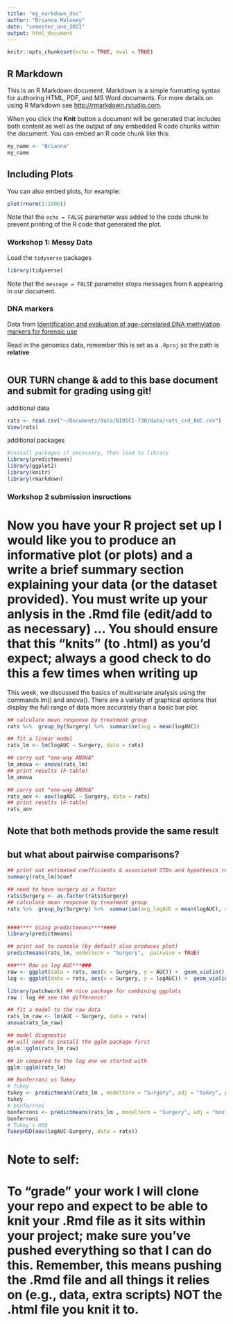 ```yaml
---
title: "my_markdown_doc"
author: "Brianna Maloney"
date: "semester_one_2021"
output: html_document
---
```


```r
knitr::opts_chunk$set(echo = TRUE, eval = TRUE)
```

## R Markdown

This is an R Markdown document. Markdown is a simple formatting syntax for authoring HTML, PDF, and MS Word documents. For more details on using R Markdown see <http://rmarkdown.rstudio.com>.

When you click the **Knit** button a document will be generated that includes both content as well as the output of any embedded R code chunks within the document. You can embed an R code chunk like this:

```r
my_name <- "Brianna"
my_name
```

## Including Plots

You can also embed plots, for example:

```r
plot(rnorm(1:1000))
```

Note that the `echo = FALSE` parameter was added to the code chunk to prevent printing of the R code that generated the plot.


### Workshop 1: Messy Data

Load the `tidyverse` packages

```r
library(tidyverse)

```

Note that the `message = FALSE` parameter stops messages from `R` appearing in our document. 

### DNA markers
Data from [Identification and evaluation of age-correlated DNA methylation markers for forensic use](https://www.sciencedirect.com/science/article/pii/S1872497316300461?casa_token=qPk_jTQ4H5EAAAAA:Tu4wBtVyHzRAsB_7k3uIXsTqcsVucoVi7AvN54Evrue-Bw8CmK6CHraK0mjS-G4O7XF50V_cAI0)

Read in the genomics data, remember this is set as a `.Rproj` so the path is **relative**

```r


```


## OUR TURN change \& add to this base document and submit for grading using git!
additional data
```r
rats <- read.csv("~/Documents/data/BIOSCI-738/data/rats_crd_AUC.csv")
View(rats)

```


additional packages
```r
#install packages if necessary, then load to library
library(predictmeans)
library(ggplot2)
library(knitr)
library(rmarkdown)
```

### Workshop 2 submission insructions
# Now you have your R project set up I would like you to produce an informative plot (or plots) and a write a brief summary section explaining your data (or the dataset provided). You must write up your anlysis in the .Rmd file (edit/add to as necessary) ... You should ensure that this "knits" (to .html) as you'd expect; always a good check to do this a few times when writing up


This week, we discussed the basics of multivariate analysis using the commands lm() and anova().
There are a variaty of graphical options that display the full range of data more accurately than a basic bar plot.

```r
## calculate mean response by treatment group
rats %>%  group_by(Surgery) %>%  summarise(avg = mean(logAUC))

```

```r
## fit a linear model
rats_lm <- lm(logAUC ~ Surgery, data = rats)

```

```r
## carry out "one-way ANOVA"
lm_anova <- anova(rats_lm)
## print results (F-table)
lm_anova

## carry out "one-way ANOVA"
rats_aov <- aov(logAUC ~ Surgery, data = rats)
## print results (F-table)
rats_aov
```

## Note that both methods provide the same result
## but what about pairwise comparisons?
```r
## print out estimated coefficients & associated STDs and hypothesis results
summary(rats_lm)$coef

```


```r
## need to have surgery as a factor
rats$Surgery <- as.factor(rats$Surgery)
## calculate mean response by treatment group
rats %>%  group_by(Surgery) %>%  summarise(avg_logAUC = mean(logAUC), avg_AUC = mean(AUC))


####**** Using predictmeans****####
library(predictmeans)

## print out to console (by default also produces plot)
predictmeans(rats_lm, modelterm = "Surgery",  pairwise = TRUE)
```

```r
###*** Raw vs log AUC***###
raw <- ggplot(data = rats, aes(x = Surgery, y = AUC)) +  geom_violin()
log <- ggplot(data = rats, aes(x = Surgery, y = logAUC)) +  geom_violin()

library(patchwork) ## nice package for combining ggplots
raw | log ## see the difference!

## fit a model to the raw data
rats_lm_raw <- lm(AUC ~ Surgery, data = rats)
anova(rats_lm_raw)

## model diagnostic
## will need to install the gglm package first
gglm::gglm(rats_lm_raw)

## in compared to the log one we started with
gglm::gglm(rats_lm)

```

```r
## Bonferroni vs Tukey
# Tukey
tukey <- predictmeans(rats_lm , modelterm = "Surgery", adj = "tukey", pairwise = TRUE)
tukey
# bonferrnoi
bonferroni <- predictmeans(rats_lm , modelterm = "Surgery", adj = "bonferroni", pairwise = TRUE)
bonferroni
# Tukey's HSD
TukeyHSD(aov(logAUC~Surgery, data = rats))

```

# Note to self:
# To "grade" your work I will clone your repo and expect to be able to knit your .Rmd file as it sits within your project; make sure you've pushed everything so that I can do this. Remember, this means pushing the .Rmd file and all things it relies on (e.g., data, extra scripts) NOT the .html file you knit it to.


